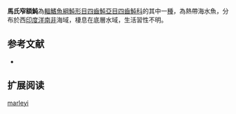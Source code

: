 {{Speciesbox
| name = 馬氏窄額魨
| image = 
| image_width = 250px
| status = NE
| status_system = IUCN3.1 
| genus = Torquigener
| species = marleyi
| authority = [[Fowler|Fowler]], 1929
| synonyms = *''Sphoeroides marleyi ,Fowler, 1929'' 
*''Sphaeroides marleyi ,Fowler, 1929 ''
}}
'''馬氏窄額魨'''為[[輻鰭魚綱|輻鰭魚綱]][[魨形目|魨形目]][[四齒魨亞目|四齒魨亞目]][[四齒魨科|四齒魨科]]的其中一[[種|種]]，為熱帶海水魚，分布於西[[印度洋|印度洋]][[南非|南非]]海域，棲息在底層水域，生活習性不明。
==参考文献==
*{{FishBase_species|genus=Torquigener|species=marleyi|year=2014|month=3}}

== 扩展阅读 ==
{{refbegin}}
{{wikispecies-inline|Torquigener marleyi|馬氏窄額魨}}
{{refend}}
{{Taxonbar|from=Q14497427}}

[[Category:窄額魨屬|marleyi]]


{{魚類小作品}}